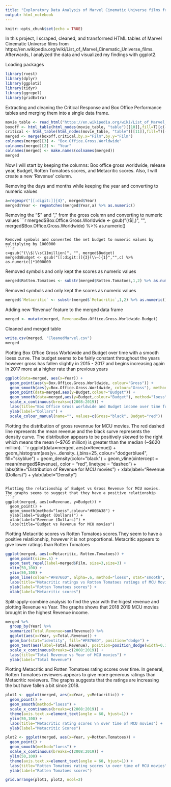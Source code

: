 ```yaml
---
title: "Exploratory Data Analysis of Marvel Cinematic Universe films from 2008 - 2019"
output: html_notebook
---
```


```r
knitr::opts_chunk$set(echo = TRUE)
```
In this project, I scraped, cleaned, and transformed HTML tables of Marvel Cinematic Universe films from https://en.wikipedia.org/wiki/List_of_Marvel_Cinematic_Universe_films. Afterwards, I analyzed the data and visualized my findings with ggplot2.

Loading packages
```r
library(rvest)
library(dplyr)
library(ggplot2)
library(tidyr)
library(ggrepel)
library(gridExtra)
```


Extracting and cleaning the Critical Response and Box Office Performance tables and merging them into a single data frame.
```r
movie_table <- read_html("https://en.wikipedia.org/wiki/List_of_Marvel_Cinematic_Universe_films")
boxoff <- html_table(html_nodes(movie_table, "table")[[10]],fill=T)[c(-1,-24),c(-3,-4,-6,-7,-9)] 
critical <- html_table(html_nodes(movie_table, "table")[[11]],fill=T)[-23,]
merged <- merge(boxoff,critical,by.x="Film",by.y="Film")
colnames(merged)[3] <- "Box.Office.Gross.Worldwide"
colnames(merged)[2] <- "Year"
colnames(merged) <- make.names(colnames(merged))
merged
```

Now I will start by keeping the columns: Box office gross worldwide, release year, Budget, Rotten Tomatoes scores, and Metacritic scores. Also, I will create a new 'Revenue' column.

Removing the days and months while keeping the year and converting to numeric values
```r
a=regexpr("[[:digit:]]{4}", merged$Year)
merged$Year <- regmatches(merged$Year,a) %>% as.numeric() 
```

Removing the "$" and "," from the gross column and converting to numeric values
```r
merged$Box.Office.Gross.Worldwide <- gsub("(\\$|,)", "", merged$Box.Office.Gross.Worldwide) %>% as.numeric()
```

Removed symbols and converted the net budget to numeric values by multiplying by 1000000
```r
c=gsub("(\\$|\\s{1}million)", "", merged$Budget) 
merged$Budget <- gsub("[[:digit:]]{3}(\\–){1}","",c) %>% as.numeric()*1000000
```

Removed symbols and only kept the scores as numeric values
```r
merged$Rotten.Tomatoes <- substr(merged$Rotten.Tomatoes,1,2) %>% as.numeric()
```

Removed symbols and only kept the scores as numeric values
```r
merged$`Metacritic` <- substr(merged$`Metacritic`,1,2) %>% as.numeric()
```

Adding new 'Revenue' feature to the merged data frame
```r
merged <- mutate(merged, Revenue=Box.Office.Gross.Worldwide-Budget)
```

Cleaned and merged table
```r
write.csv(merged, "CleanedMarvel.csv")
merged
```

Plotting Box Office Gross Worldwide and Budget over time with a smooth loess curve. The budget seems to be fairly constant throughout the years however gross has fallen slightly in 2015 - 2017 and begins increasing again in 2017 more at a higher rate than previous years
```r
ggplot(data=merged, aes(x=Year)) + 
  geom_point(aes(y=Box.Office.Gross.Worldwide, colour="Gross")) +
  geom_smooth(aes(y=Box.Office.Gross.Worldwide, colour="Gross"), method="loess") +
  geom_point(data=merged,aes(y=Budget,colour="Budget")) +
  geom_smooth(data=merged,aes(y=Budget,colour="Budget"), method="loess", se=F) +
  scale_x_continuous(breaks=c(2008:2019)) +
  labs(title="Box Dffice Gross worldwide and Budget income over time for MCU movies") +
  ylab(label="Dollars") +
  scale_colour_manual(name="", values=c(Gross="black", Budget="red"))
```

Plotting the distribution of gross revennue for MCU movies. The red dashed line represents the mean revenue and the black surve represents the density curve. The distribution appears to be positively skewed to the right which means the mean (~$765 million) is greater than the median (~$620 million).
```r
ggplot(data=merged, aes(x=Revenue)) + 
  geom_histogram(aes(y=..density..),bins=25, colour="dodgerblue4", fill="skyblue") +
  geom_density(color="black") +
  geom_vline(xintercept = mean(merged$Revenue), color = "red", linetype = "dashed") +
  labs(title="Distribution of Revenue for MCU movies") +
  xlab(label="Revenue (Dollars)") +
  ylab(label="Density")
```

Plotting the relationship of Budget vs Gross Revenue for MCU movies. The graphs seems to suggest that they have a positive relationship
```r
ggplot(merged, aes(x=Revenue, y=Budget)) +
  geom_point() +
  geom_smooth(method="loess",colour="#00BA38") +
  ylab(label="Budget (Dollars)") +
  xlab(label="Revenue (Dollars)") +
  labs(title="Budget vs Revenue for MCU movies")
```

Plotting Metacritic scores vs Rotten Tomatoes scores.They seem to have a positive relatiionship, however it is not proportional. Metacritic appears to give lower ratings than Rotten Tomatoes
```r
ggplot(merged, aes(x=Metacritic, Rotten.Tomatoes)) +
  geom_point(size=.5) +
  geom_text_repel(label=merged$Film, size=3,size=3) +
  xlim(50,100) +
  ylim(50,100) +
  geom_line(colour="#F8766D", alpha=.6, method="loess", stat="smooth", size=1.3) +
  labs(title="Metacritic ratings vs Rotten Tomatoes ratings of MCU Movies") +
  ylab(label="Rotten Tomatoes scores") +
  xlab(label="Metacritic scores")

```

Split-apply-combine analysis to find the year with the higest revenue and plotting Revenue vs Year. The graphs shows that 2018 2019 MCU movies brought in the highest Revenue income.
```r
merged %>%
  group_by(Year) %>%
  summarize(Total.Revenue=sum(Revenue)) %>%
  ggplot(aes(x=Year, y=Total.Revenue)) + 
  geom_bar(stat="identity", fill="#F8766D", position="dodge") +
  geom_text(aes(label=Total.Revenue), position=position_dodge(width=0.1), size=2.3, vjust=-.25,) +
  scale_x_continuous(breaks=c(2008:2019)) +
  labs(title="Total Revenue vs Year of MCU movies") +
  ylab(label="Total Revenue")
```

Plotting Metacritic and Rotten Tomatoes rating scores over time. In general, Rotten Tomatoes reviewers appears to give more generous ratings than Metacritic reviewers. The graphs suggests that the ratings are increasing the but have fallen a bit since 2018.
```r
plot1 <- ggplot(merged, aes(x=Year, y=Metacritic)) + 
  geom_point() +
  geom_smooth(method="loess") +
  scale_x_continuous(breaks=c(2008:2019)) +
  theme(axis.text.x=element_text(angle = 60, hjust=1)) +
  ylim(50,100) +
  labs(title="Metacritic rating scores \n over time of MCU movies") +
  ylab(label="Metacritic Scores")

plot2 <- ggplot(merged, aes(x=Year, y=Rotten.Tomatoes)) + 
  geom_point() +
  geom_smooth(method="loess") +
  scale_x_continuous(breaks=c(2008:2019)) +
  ylim(50,100) +
  theme(axis.text.x=element_text(angle = 60, hjust=1)) +
  labs(title="Rotten Tomateos rating scores \n over time of MCU movies") +
  ylab(label="Rotten Tomatoes scores")

grid.arrange(plot1, plot2, ncol=2)
```

